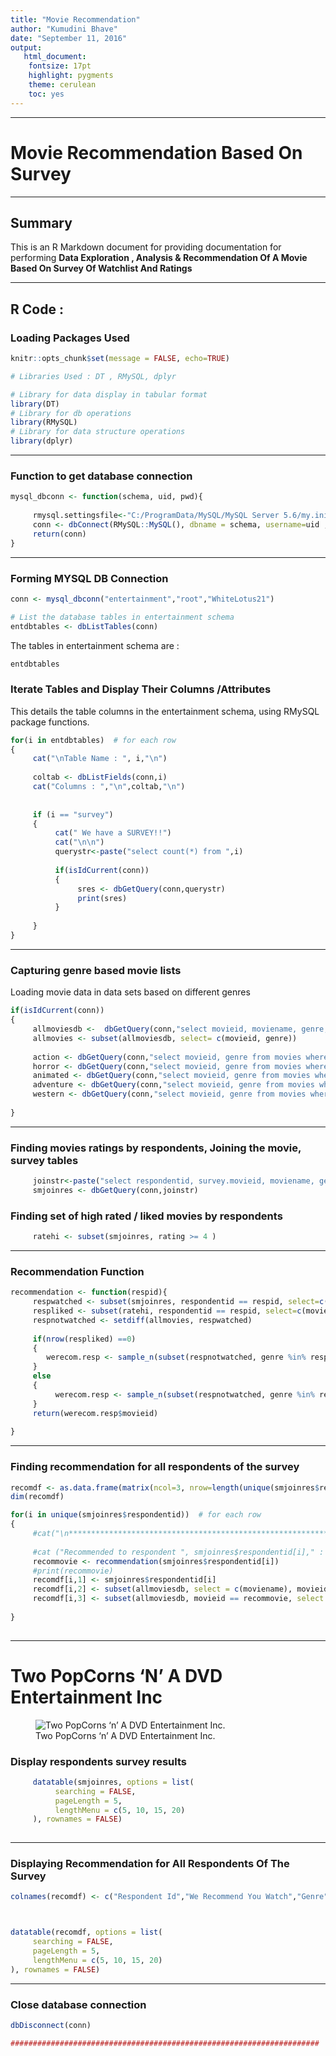 ---
title: "Movie Recommendation"
author: "Kumudini Bhave"
date: "September 11, 2016"
output:
   html_document:
    fontsize: 17pt
    highlight: pygments
    theme: cerulean
    toc: yes
---

********


# **Movie Recommendation Based On Survey**

********

## Summary

This is an R Markdown document for providing documentation for performing **Data Exploration , Analysis & Recommendation Of A Movie Based On Survey Of Watchlist And Ratings**

********

## R Code :


### Loading Packages Used

```{r warning=FALSE, comment=FALSE, message=FALSE, tidy=TRUE, tidy.opts=list(width.cutoff=150)}
knitr::opts_chunk$set(message = FALSE, echo=TRUE)

# Libraries Used : DT , RMySQL, dplyr

# Library for data display in tabular format
library(DT)
# Library for db operations
library(RMySQL)
# Library for data structure operations
library(dplyr)


```

********

### Function to get database connection 

```{r  tidy=TRUE, tidy.opts=list(width.cutoff=80),echo=TRUE}


mysql_dbconn <- function(schema, uid, pwd){
  
     rmysql.settingsfile<-"C:/ProgramData/MySQL/MySQL Server 5.6/my.ini"
     conn <- dbConnect(RMySQL::MySQL(), dbname = schema, username=uid ,password = pwd)
     return(conn)          
}

```

********

### Forming MYSQL DB Connection

```{r  tidy=TRUE, tidy.opts=list(width.cutoff=80),echo=TRUE}


conn <- mysql_dbconn("entertainment","root","WhiteLotus21")

# List the database tables in entertainment schema
entdbtables <- dbListTables(conn)

```

The tables in entertainment schema are :

```{r  tidy=TRUE, tidy.opts=list(width.cutoff=80),echo=TRUE}

entdbtables

```

### Iterate Tables and Display Their Columns /Attributes

This details the table columns in the entertainment schema, using RMySQL package functions.

```{r tidy=TRUE, tidy.opts=list(width.cutoff=80), echo=TRUE}

for(i in entdbtables)  # for each row
{
     cat("\nTable Name : ", i,"\n")
     
     coltab <- dbListFields(conn,i)
     cat("Columns : ","\n",coltab,"\n")
     
     
     if (i == "survey")
     {
          cat(" We have a SURVEY!!")
          cat("\n\n")
          querystr<-paste("select count(*) from ",i)
          
          if(isIdCurrent(conn))
          {
               sres <- dbGetQuery(conn,querystr)
               print(sres)
          }
          
     }
}


```

********

### Capturing genre based movie lists

Loading movie data in data sets based on different genres

```{r tidy=TRUE, tidy.opts=list(width.cutoff=80), echo=TRUE}


if(isIdCurrent(conn))
{
     allmoviesdb <-  dbGetQuery(conn,"select movieid, moviename, genre, genretype from movies, genre where movies.genre = genre.genreid")
     allmovies <- subset(allmoviesdb, select= c(movieid, genre))
     
     action <- dbGetQuery(conn,"select movieid, genre from movies where genre='A'")
     horror <- dbGetQuery(conn,"select movieid, genre from movies where genre='H'")
     animated <- dbGetQuery(conn,"select movieid, genre from movies where genre='N'")
     adventure <- dbGetQuery(conn,"select movieid, genre from movies where genre='V'")
     western <- dbGetQuery(conn,"select movieid, genre from movies where genre='W'")
     
}
```

********

### Finding movies ratings by respondents, Joining the movie, survey tables


```{r tidy=TRUE, tidy.opts=list(width.cutoff=80), echo=TRUE}


     joinstr<-paste("select respondentid, survey.movieid, moviename, genre, rating from movies, survey where movies.movieid = survey.movieid")
     smjoinres <- dbGetQuery(conn,joinstr)

```



### Finding set of high rated / liked movies by respondents

```{r tidy=TRUE, tidy.opts=list(width.cutoff=80), echo=TRUE}

     ratehi <- subset(smjoinres, rating >= 4 )
```

********

### Recommendation Function

```{r tidy=TRUE, tidy.opts=list(width.cutoff=80), echo=TRUE}

     
recommendation <- function(respid){    
     respwatched <- subset(smjoinres, respondentid == respid, select=c(movieid,genre))
     respliked <- subset(ratehi, respondentid == respid, select=c(movieid,genre))
     respnotwatched <- setdiff(allmovies, respwatched)
  
     if(nrow(respliked) ==0)
     {
        werecom.resp <- sample_n(subset(respnotwatched, genre %in% respwatched$genre), 1, replace = TRUE)
     }
     else
     {
          werecom.resp <- sample_n(subset(respnotwatched, genre %in% respliked$genre), 1, replace = FALSE )
     }
     return(werecom.resp$movieid)
      
}
```

********

### Finding recommendation for all respondents of the survey

```{r tidy=TRUE, tidy.opts=list(width.cutoff=80), echo=TRUE}


recomdf <- as.data.frame(matrix(ncol=3, nrow=length(unique(smjoinres$respondentid))))
dim(recomdf)

for(i in unique(smjoinres$respondentid))  # for each row
{
     #cat("\n***********************************************************\n")
    
     #cat ("Recommended to respondent ", smjoinres$respondentid[i]," :  \n" )
     recommovie <- recommendation(smjoinres$respondentid[i])
     #print(recommovie)
     recomdf[i,1] <- smjoinres$respondentid[i]
     recomdf[i,2] <- subset(allmoviesdb, select = c(moviename), movieid == recommovie)
     recomdf[i,3] <- subset(allmoviesdb, movieid == recommovie, select = genretype)
 
}
     
```   




********


# **Two PopCorns  'N' A DVD Entertainment Inc**

![Two PopCorns  'n' A DVD Entertainment Inc.](https://raw.githubusercontent.com/DataDriven-MSDA/DATA607/master/Week2A/data/pnd.jpg)

### Display respondents survey results    


```{r  tidy=TRUE, tidy.opts=list(width.cutoff=80), echo=TRUE}     
          
     datatable(smjoinres, options = list(
          searching = FALSE, 
          pageLength = 5,
          lengthMenu = c(5, 10, 15, 20)
     ), rownames = FALSE)
     
```


********

### Displaying Recommendation for All Respondents Of The Survey


```{r tidy=TRUE, tidy.opts=list(width.cutoff=80), echo=TRUE}
colnames(recomdf) <- c("Respondent Id","We Recommend You Watch","Genre")



datatable(recomdf, options = list(
     searching = FALSE, 
     pageLength = 5,
     lengthMenu = c(5, 10, 15, 20)
), rownames = FALSE)


```



********


### Close database connection     

```{r tidy=TRUE, tidy.opts=list(width.cutoff=80), echo=TRUE}
       
dbDisconnect(conn)

#####################################################################
```
